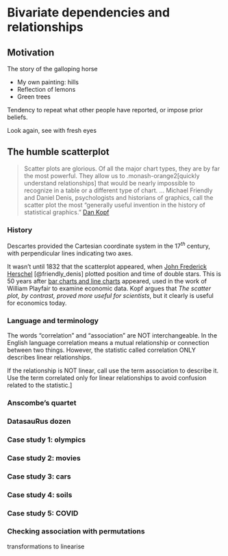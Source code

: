 # Bivariate dependencies and relationships

## Motivation

The story of the galloping horse

- My own painting: hills 
- Reflection of lemons
- Green trees

Tendency to repeat what other people have reported, or impose prior beliefs. 

Look again, see with fresh eyes

## The humble scatterplot

> Scatter plots are glorious. Of all the major chart types, they are by far the most powerful. They allow us to .monash-orange2[quickly understand relationships] that would be nearly impossible to recognize in a table or a different type of chart. ... Michael Friendly and Daniel Denis, psychologists and historians of graphics, call the scatter plot the most "generally useful invention in the history of statistical graphics." [Dan Kopf](https://qz.com/1235712/the-origins-of-the-scatter-plot-data-visualizations-greatest-invention/)

### History

Descartes provided the Cartesian coordinate system in the 17$^{th}$ century, with perpendicular lines indicating two axes. 

It wasn't until 1832 that the scatterplot appeared, when [John Frederick Herschel](http://www.datavis.ca/milestones/index.php?group=1800%2B) [@friendly_denis] plotted position and time of double stars.
This is 50 years after [bar charts and line charts](http://www.datavis.ca/milestones/index.php?group=1700s) appeared, used in the work of William Playfair to examine economic data. Kopf argues that *The scatter plot, by contrast, proved more useful for scientists*, but it clearly is useful for economics today.


### Language and terminology

The words "correlation" and "association" are NOT interchangeable. In the English language correlation means a mutual relationship or connection between two things. However, the statistic called correlation ONLY describes linear relationships. 

::: info
If the relationship is NOT linear, call use the term association to describe it. Use the term correlated only for linear relationships to avoid confusion related to the statistic.]
:::

### Anscombe's quartet

### DatasauRus dozen

### Case study 1: olympics


### Case study 2: movies

### Case study 3: cars

### Case study 4: soils

### Case study 5: COVID 

### Checking association with permutations



transformations to linearise

